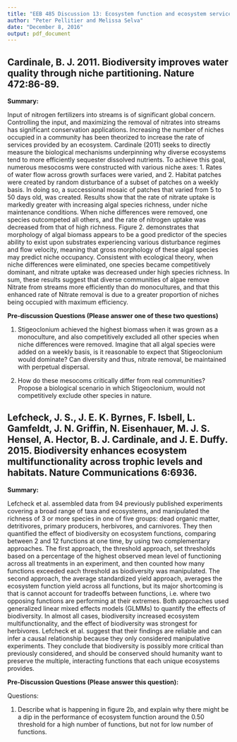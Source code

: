 ---
title: "EEB 485 Discussion 13: Ecosystem function and ecosystem services"
author: "Peter Pellitier and Melissa Selva"
date: "December 8, 2016"
output: pdf_document
---

## Cardinale, B. J. 2011. Biodiversity improves water quality through niche partitioning. Nature 472:86-89.

__Summary:__


Input of nitrogen fertilizers into streams is of significant global concern. Controlling the input, and maximizing the removal of nitrates into streams has significant conservation applications. Increasing the number of niches occupied in a community has been theorized to increase the rate of services provided by an ecosystem. Cardinale (2011) seeks to directly measure the biological mechanisms underpinning why diverse ecosystems tend to more efficiently sequester dissolved nutrients. To achieve this goal, numerous mesocosms were constructed with various niche axes: 1. Rates of water flow across growth surfaces were varied, and 2. Habitat patches were created by random disturbance of a subset of patches on a weekly basis. In doing so, a successional mosaic of patches that varied from 5 to 50 days old, was created. Results show that the rate of nitrate uptake is markedly greater with increasing algal species richness, under niche maintenance conditions. When niche differences were removed, one species outcompeted all others, and the rate of nitrogen uptake was decreased from that of high richness. Figure 2. demonstrates that morphology of algal biomass appears to be a good predictor of the species ability to exist upon substrates experiencing various disturbance regimes and flow velocity, meaning that gross morphology of these algal species may predict niche occupancy. Consistent with ecological theory, when niche differences were eliminated, one species became competitively dominant, and nitrate uptake was decreased under high species richness. In sum, these results suggest that diverse communities of algae remove Nitrate from streams more efficiently than do monocultures, and that this enhanced rate of Nitrate removal is due to a greater proportion of niches being occupied with maximum efficiency. 

__Pre-discussion Questions (Please answer one of these two questions)__

1. Stigeoclonium achieved the highest biomass when it was grown as a monoculture, and also competitively excluded all other species when niche differences were removed. Imagine that all algal species were added on a weekly basis, is it reasonable to expect that Stigeoclonium would dominate? Can diversity and thus, nitrate removal, be maintained with perpetual dispersal. 

2. How do these mesocoms critically differ from real communities? Propose a biological scenario in which Stigeoclonium, would not competitively exclude other species in nature. 


## Lefcheck, J. S., J. E. K. Byrnes, F. Isbell, L. Gamfeldt, J. N. Griffin, N. Eisenhauer, M. J. S. Hensel, A. Hector, B. J. Cardinale, and J. E. Duffy. 2015. Biodiversity enhances ecosystem multifunctionality across trophic levels and habitats. Nature Communications 6:6936.

__Summary:__

Lefcheck et al. assembled data from 94 previously published experiments covering a broad range of taxa and ecosystems, and manipulated the richness of 3 or more species in one of five groups: dead organic matter, detritivores, primary producers, herbivores, and carnivores. They then quantified the effect of biodiversity on ecosystem functions, comparing between 2 and 12 functions at one time, by using two complementary approaches. The first approach, the threshold approach, set thresholds based on a percentage of the highest observed mean level of functioning across all treatments in an experiment, and then counted how many functions exceeded each threshold as biodiversity was manipulated. The second approach, the average standardized yield approach, averages the ecosystem function yield across all functions, but its major shortcoming is that is cannot account for tradeoffs between functions, i.e. where two opposing functions are performing at their extremes. Both approaches used generalized linear mixed effects models (GLMMs) to quantify the effects of biodiversity. In almost all cases, biodiversity increased ecosystem multifunctionality, and the effect of biodiversity was strongest for herbivores. Lefcheck et al. suggest that their findings are reliable and can infer a causal relationship because they only considered manipulative experiments. They conclude that biodiversity is possibly more critical than previously considered, and should be conserved should humanity want to preserve the multiple, interacting functions that each unique ecosystems provides.

__Pre-Discussion Questions (Please answer this question):__

Questions:

1. Describe what is happening in figure 2b, and explain why there might be a dip in the performance of ecosystem function around the 0.50 threshold for a high number of functions, but not for low number of functions. 
